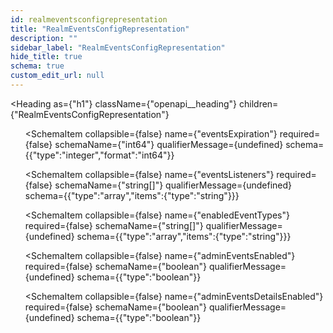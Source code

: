 ```yaml
---
id: realmeventsconfigrepresentation
title: "RealmEventsConfigRepresentation"
description: ""
sidebar_label: "RealmEventsConfigRepresentation"
hide_title: true
schema: true
custom_edit_url: null
---
```



<Heading
  as={"h1"}
  className={"openapi__heading"}
  children={"RealmEventsConfigRepresentation"}
>
</Heading>





<ul>
  <SchemaItem
    collapsible={false}
    name={"eventsEnabled"}
    required={false}
    schemaName={"boolean"}
    qualifierMessage={undefined}
    schema={{"type":"boolean"}}
  >
    
  </SchemaItem><SchemaItem
    collapsible={false}
    name={"eventsExpiration"}
    required={false}
    schemaName={"int64"}
    qualifierMessage={undefined}
    schema={{"type":"integer","format":"int64"}}
  >
    
  </SchemaItem><SchemaItem
    collapsible={false}
    name={"eventsListeners"}
    required={false}
    schemaName={"string[]"}
    qualifierMessage={undefined}
    schema={{"type":"array","items":{"type":"string"}}}
  >
    
  </SchemaItem><SchemaItem
    collapsible={false}
    name={"enabledEventTypes"}
    required={false}
    schemaName={"string[]"}
    qualifierMessage={undefined}
    schema={{"type":"array","items":{"type":"string"}}}
  >
    
  </SchemaItem><SchemaItem
    collapsible={false}
    name={"adminEventsEnabled"}
    required={false}
    schemaName={"boolean"}
    qualifierMessage={undefined}
    schema={{"type":"boolean"}}
  >
    
  </SchemaItem><SchemaItem
    collapsible={false}
    name={"adminEventsDetailsEnabled"}
    required={false}
    schemaName={"boolean"}
    qualifierMessage={undefined}
    schema={{"type":"boolean"}}
  >
    
  </SchemaItem>
</ul>
            